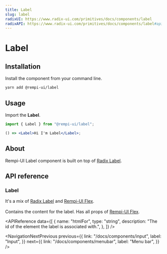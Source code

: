 ```yaml
---
title: Label
slug: label
radixUI: https://www.radix-ui.com/primitives/docs/components/label
radixAPI: https://www.radix-ui.com/primitives/docs/components/label#api-reference
---
```


# Label

<Description text="Renders an accessible label associated with controls." />

<SelectVersion />

<PreviewComponent name="label" />

## Installation

Install the component from your command line.

```bash
yarn add @rempi-ui/label
```

## Usage

Import the <strong>Label</strong>.

```jsx
import { Label } from "@rempi-ui/label";

() => <Label>Hi I'm Label</Label>;
```

## About

Rempi-UI Label component is built on top of [Radix Label](https://www.radix-ui.com/primitives/docs/components/label).

## API reference

### Label

It's a mix of [Radix Label](https://www.radix-ui.com/primitives/docs/components/label) and [Rempi-UI Flex](docs/flex). <br /><br />
Contains the content for the label. Has all props of [Rempi-UI Flex](docs/flex).

<MoreInfo
  componentName="Radix Label Root"
  componentLink="https://www.radix-ui.com/primitives/docs/components/label#root"
/>

<APIReference
  data={[
    {
      name: "htmlFor",
      type: "string",
      description: "The id of the element the label is associated with.",
    },
  ]}
/>

<NavigationNextPrevious
  previous={{
    link: "/docs/components/input",
    label: "Input",
  }}
  next={{
    link: "/docs/components/menubar",
    label: "Menu bar",
  }}
/>

<EditThisPage url="components/en-US/label/1.0.0.mdx" />
